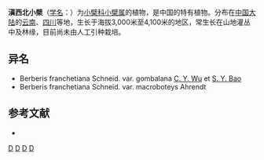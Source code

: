 {{Speciesbox 
| genus = Berberis
| species = franchetiana
| authority = Schneid.
}}
'''滇西北小檗'''（[[学名|学名]]：{{lang|la|''Berberis franchetiana''}}）为[[小檗科|小檗科]][[小檗属|小檗属]]的植物，是中国的特有植物。分布在[[中国大陆|中国大陆]]的[[云南|云南]]、[[四川|四川]]等地，生长于海拔3,000米至4,100米的地区，常生长在山地灌丛中及林缘，目前尚未由人工引种栽培。

== 异名 ==
* Berberis franchetiana Schneid. var. gombalana [[吴征镒|C. Y. Wu]] et [[包士英|S. Y. Bao]]
* Berberis franchetiana Schneid. var. macroboteys Ahrendt

== 参考文献 ==
<div class="references-small">
* {{cite web| url =http://www.bioinfo.cn/db05/KmzwSpecies.php?action=view&id=2136| title =滇西北小檗| work =《中国高等植物数据库全库》| publisher =中国科学院微生物研究所| author =昆明植物研究所| accessdate =2009-02-23| deadurl =yes| archiveurl =https://web.archive.org/web/20160305043603/http://www.bioinfo.cn/db05/KmzwSpecies.php?action=view&id=2136| archivedate =2016-03-05}}
</div>
{{Taxonbar|from=Q15225857}}

[[Category:小檗属|D]]
[[Category:中國特有植物|D]]
[[Category:云南植物|D]]
[[Category:四川植物|D]]